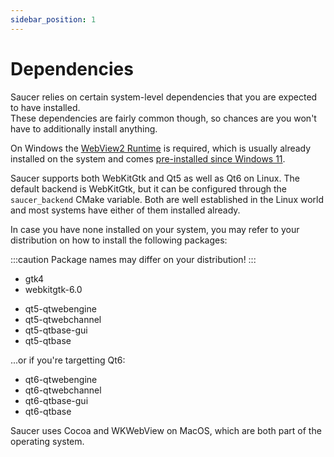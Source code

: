 ```yaml
---
sidebar_position: 1
---
```



# Dependencies

Saucer relies on certain system-level dependencies that you are expected to have installed.  
These dependencies are fairly common though, so chances are you won't have to additionally install anything.

<Tabs>
  <TabItem value="windows" label="Windows" default>

On Windows the [WebView2 Runtime](https://developer.microsoft.com/microsoft-edge/webview2/#download-section) is required, which is usually already installed on the system and comes <u>pre-installed since Windows 11</u>.

  </TabItem>
  <TabItem value="linux" label="Linux" default>

Saucer supports both WebKitGtk and Qt5 as well as Qt6 on Linux. The default backend is WebKitGtk, but it can be configured through the `saucer_backend` CMake variable.
Both are well established in the Linux world and most systems have either of them installed already.

In case you have none installed on your system, you may refer to your distribution on how to install the following packages: 

:::caution
Package names may differ on your distribution!
:::

<Tabs>
  <TabItem value="webkit" label="WebKitGtk" default>

<ul>
<li>gtk4</li>
<li>webkitgtk-6.0</li>
</ul>

  </TabItem>
  <TabItem value="qt" label="Qt" default>

<ul>
<li>qt5-qtwebengine</li>
<li>qt5-qtwebchannel</li>
<li>qt5-qtbase-gui</li>
<li>qt5-qtbase</li>
</ul>

...or if you're targetting Qt6:

<ul>
<li>qt6-qtwebengine</li>
<li>qt6-qtwebchannel</li>
<li>qt6-qtbase-gui</li>
<li>qt6-qtbase</li>
</ul>

  </TabItem>
</Tabs>

  </TabItem>
  <TabItem value="macos" label="MacOS" default>
  
Saucer uses Cocoa and WKWebView on MacOS, which are both part of the operating system.
  
  </TabItem>
</Tabs>
